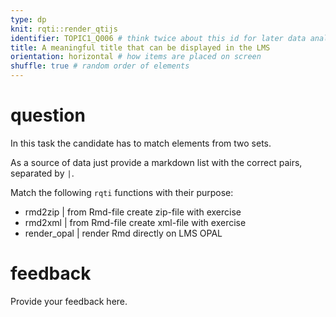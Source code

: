 ---
type: dp
knit: rqti::render_qtijs
identifier: TOPIC1_Q006 # think twice about this id for later data analysis!
title: A meaningful title that can be displayed in the LMS
orientation: horizontal # how items are placed on screen
shuffle: true # random order of elements
---

# question

In this task the candidate has to match elements from two sets.

As a source of data just provide a markdown list with the correct pairs, separated by `|`.

Match the following `rqti` functions with their purpose:

* rmd2zip | from Rmd-file create zip-file with exercise
* rmd2xml | from Rmd-file create xml-file with exercise
* render_opal | render Rmd directly on LMS OPAL


# feedback

Provide your feedback here.

<!-- If you prefer specific feedback for correct and incorrect solution, delete the general feedback section and uncomment everything starting from this line:

# feedback+

Nice. (Only displayed when the solution is correct.)

# feedback-

Try again. (Only displayed if the solution is not correct.)
-->
